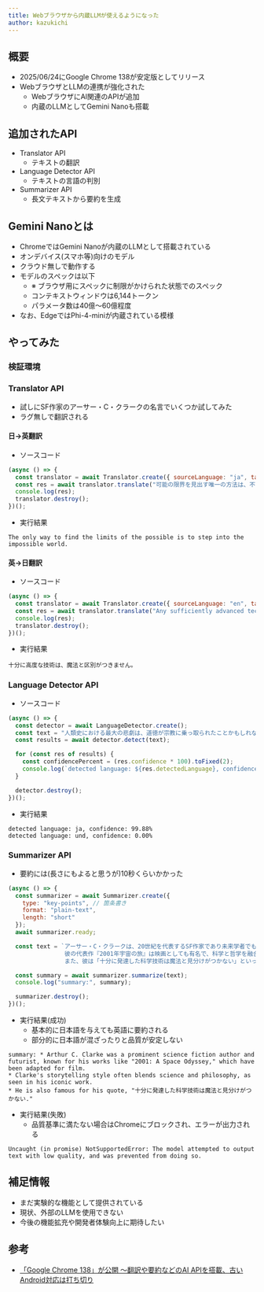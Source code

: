 ```yaml
---
title: Webブラウザから内蔵LLMが使えるようになった
author: kazukichi
---
```


<Author frontmatter={frontmatter} />

## 概要

- 2025/06/24にGoogle Chrome 138が安定版としてリリース
- WebブラウザとLLMの連携が強化された
	- WebブラウザにAI関連のAPIが追加
	- 内蔵のLLMとしてGemini Nanoも搭載

## 追加されたAPI

- Translator API
	- テキストの翻訳
- Language Detector API
	- テキストの言語の判別
- Summarizer API
	- 長文テキストから要約を生成

## Gemini Nanoとは

- ChromeではGemini Nanoが内蔵のLLMとして搭載されている
- オンデバイス(スマホ等)向けのモデル
- クラウド無しで動作する
- モデルのスペックは以下
	- ※ ブラウザ用にスペックに制限がかけられた状態でのスペック
	- コンテキストウィンドウは6,144トークン
	- パラメータ数は40億〜60億程度
- なお、EdgeではPhi-4-miniが内蔵されている模様

## やってみた

### 検証環境

<ContentImage path="2025/07-24/kazukichi/01.png" width="600" />

### Translator API

- 試しにSF作家のアーサー・C・クラークの名言でいくつか試してみた
- ラグ無しで翻訳される

#### 日->英翻訳

- ソースコード

```js
(async () => {
  const translator = await Translator.create({ sourceLanguage: "ja", targetLanguage: "en" });
  const res = await translator.translate("可能の限界を見出す唯一の方法は、不可能の世界へ踏み出すことだ。");
  console.log(res);
  translator.destroy();
})();
```

- 実行結果

```
The only way to find the limits of the possible is to step into the impossible world.
```

#### 英->日翻訳

- ソースコード

```js
(async () => {
  const translator = await Translator.create({ sourceLanguage: "en", targetLanguage: "ja" });
  const res = await translator.translate("Any sufficiently advanced technology is indistinguishable from magic.");
  console.log(res);
  translator.destroy();
})();
```

- 実行結果

```
十分に高度な技術は、魔法と区別がつきません。
```

### Language Detector API

- ソースコード

```js
(async () => {
  const detector = await LanguageDetector.create();
  const text = "人類史における最大の悲劇は、道徳が宗教に乗っ取られたことかもしれない。";
  const results = await detector.detect(text);

  for (const res of results) {
    const confidencePercent = (res.confidence * 100).toFixed(2);
    console.log(`detected language: ${res.detectedLanguage}, confidence: ${confidencePercent}%`);
  }

  detector.destroy();
})();

```

- 実行結果

```
detected language: ja, confidence: 99.88%
detected language: und, confidence: 0.00%
```

### Summarizer API

- 要約には(長さにもよると思うが)10秒くらいかかった


```js
(async () => {
  const summarizer = await Summarizer.create({
    type: "key-points", // 箇条書き
    format: "plain-text",
    length: "short"
  });
  await summarizer.ready;

  const text = `アーサー・C・クラークは、20世紀を代表するSF作家であり未来学者でもある。
                彼の代表作『2001年宇宙の旅』は映画としても有名で、科学と哲学を融合させたストーリーテリングが特徴である。
                また、彼は「十分に発達した科学技術は魔法と見分けがつかない」といった名言でも知られている。`;

  const summary = await summarizer.summarize(text);
  console.log("summary:", summary);

  summarizer.destroy();
})();
```

- 実行結果(成功)
	- 基本的に日本語を与えても英語に要約される
    - 部分的に日本語が混ざったりと品質が安定しない

```
summary: * Arthur C. Clarke was a prominent science fiction author and futurist, known for his works like "2001: A Space Odyssey," which have been adapted for film.
* Clarke's storytelling style often blends science and philosophy, as seen in his iconic work.
* He is also famous for his quote, "十分に発達した科学技術は魔法と見分けがつかない."
```

- 実行結果(失敗)
	- 品質基準に満たない場合はChromeにブロックされ、エラーが出力される

```
Uncaught (in promise) NotSupportedError: The model attempted to output text with low quality, and was prevented from doing so.
```

## 補足情報

- まだ実験的な機能として提供されている
- 現状、外部のLLMを使用できない
- 今後の機能拡充や開発者体験向上に期待したい

## 参考

- [「Google Chrome 138」が公開 ～翻訳や要約などのAI APIを搭載、古いAndroid対応は打ち切り](https://forest.watch.impress.co.jp/docs/news/2025519.html)
